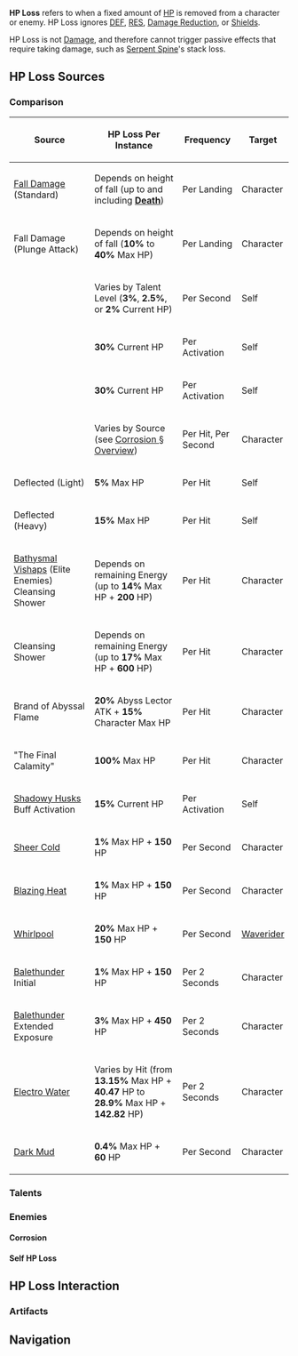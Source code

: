{{CustomTabs
|tab1     = Overview
|tab2     = HP Loss
}}
{{Terminology Infobox
|title        = HP Loss
|type1        = Combat
|type2        = Game Systems
}}
'''HP Loss''' refers to when a fixed amount of [[HP]] is removed from a character or enemy. HP Loss ignores [[DEF]], [[RES]], [[Damage Reduction]], or [[Shields]].

HP Loss is not [[Damage]], and therefore cannot trigger passive effects that require taking damage, such as [[Serpent Spine]]'s stack loss.

==HP Loss Sources==
===Comparison===
{| class="article-table sortable"
! Source !! HP Loss Per Instance !! Frequency !! Target
|-
| [[Fall Damage]] (Standard) || Depends on height of fall (up to and including '''[[Death]]''') || Per Landing || Character
|-
| Fall Damage (Plunge Attack) || Depends on height of fall ('''10%''' to '''40%''' Max HP) || Per Landing || Character
|-
| {{Talent|Bane of All Evil|20|nobr=1}} || Varies by Talent Level ('''3%''', '''2.5%''', or '''2%''' Current HP) || Per Second || Self
|-
| {{Talent|Guide to Afterlife|20|nobr=1}} || '''30%''' Current HP || Per Activation || Self
|-
| {{Talent|Sanctifying Ring|20|nobr=1}} || '''30%''' Current HP || Per Activation || Self
|-
| {{Item|Corrosion|20|type=Icon}} || Varies by Source (see [[Corrosion#Overview|Corrosion § Overview]]) || Per Hit, Per Second || Character
|-
| {{Enemy|Primo Geovishap|20}} Deflected (Light) || '''5%''' Max HP || Per Hit || Self
|-
| {{Enemy|Primo Geovishap|20}} Deflected (Heavy) || '''15%''' Max HP || Per Hit || Self
|-
| [[Bathysmal Vishaps]] (Elite Enemies) Cleansing Shower || Depends on remaining Energy (up to '''14%''' Max HP + '''200''' HP) || Per Hit || Character
|-
| {{Enemy|Coral Defenders|20}} Cleansing Shower || Depends on remaining Energy (up to '''17%''' Max HP + '''600''' HP) || Per Hit || Character
|-
| {{Enemy|Abyss Lector: Fathomless Flames|20}} Brand of Abyssal Flame || '''20%''' Abyss Lector ATK + '''15%''' Character Max HP || Per Hit || Character
|-
| {{Enemy|Magatsu Mitake Narukami no Mikoto|20}} "The Final Calamity" || '''100%''' Max HP || Per Hit || Character
|-
| [[Shadowy Husks]] Buff Activation || '''15%''' Current HP || Per Activation || Self
|-
| [[Sheer Cold]] || '''1%''' Max HP + '''150''' HP || Per Second || Character
|-
| [[Blazing Heat]] || '''1%''' Max HP + '''150''' HP || Per Second || Character
|-
| [[Whirlpool]] || '''20%''' Max HP + '''150''' HP || Per Second || [[Waverider]]
|-
| [[Balethunder]] Initial || '''1%''' Max HP + '''150''' HP || Per 2 Seconds || Character
|-
| [[Balethunder]] Extended Exposure || '''3%''' Max HP + '''450''' HP || Per 2 Seconds || Character
|-
| [[Electro Water]] || Varies by Hit<!--need better description --> (from '''13.15%''' Max HP + '''40.47''' HP to '''28.9%''' Max HP + '''142.82''' HP) || Per 2 Seconds || Character
|-
| [[Dark Mud]] || '''0.4%''' Max HP + '''60''' HP || Per Second || Character
|}

===Talents===
{{Talents by Category Table|Health Depletion Talents}}

===Enemies===
{{Enemies by Category List|HP Loss Enemies}}

====Corrosion====
{{Enemies by Category List|Corrosion Enemies}}

====Self HP Loss====
{{Enemies by Category List|Self HP Loss Enemies}}

==HP Loss Interaction==
===Artifacts===
{{Artifacts by Category Table|HP Loss Artifacts}}

==Navigation==
{{Combat Navbox}}